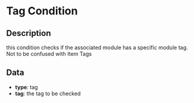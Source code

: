 # Tag Condition

## Description

 this condition checks if the associated module has a specific module tag. Not to be confused with Item Tags  


## Data

- **type**: tag
- **tag**: the tag to be checked

